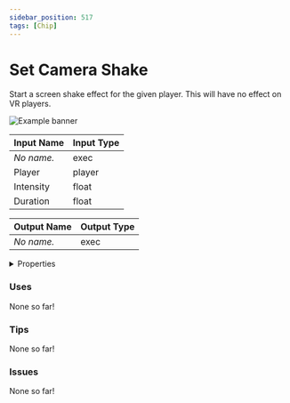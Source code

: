 ```yaml
---
sidebar_position: 517
tags: [Chip]
---
```


# Set Camera Shake

Start a screen shake effect for the given player. This will have no effect on VR players.



![Example banner](./assets/a4bf7bb6-6dd9-4b34-85ab-2aaa324647e4.svg)

| Input Name | Input Type |
|-----------|-----------|
| *No name.* | exec |
| Player | player |
| Intensity | float |
| Duration | float |

| Output Name | Output Type |
|-----------|-----------|
| *No name.* | exec |


<details>
  <summary>Properties</summary>
  <div>
    <div>
    <table>
      <thead>
        <tr>
          <th>Is beta required?</th>
          <th>❌</th>
        </tr>
        <tr>
          <th>Is this chip a trolling risk?</th>
          <th>❌</th>
        </tr>
        <tr>
          <th>Chip UUPD</th>
          <th>._uuid</th>
        </tr>
      </thead>
    </table>
    </div>
  </div>
</details>

### Uses

None so far!

### Tips

None so far!

### Issues

None so far!